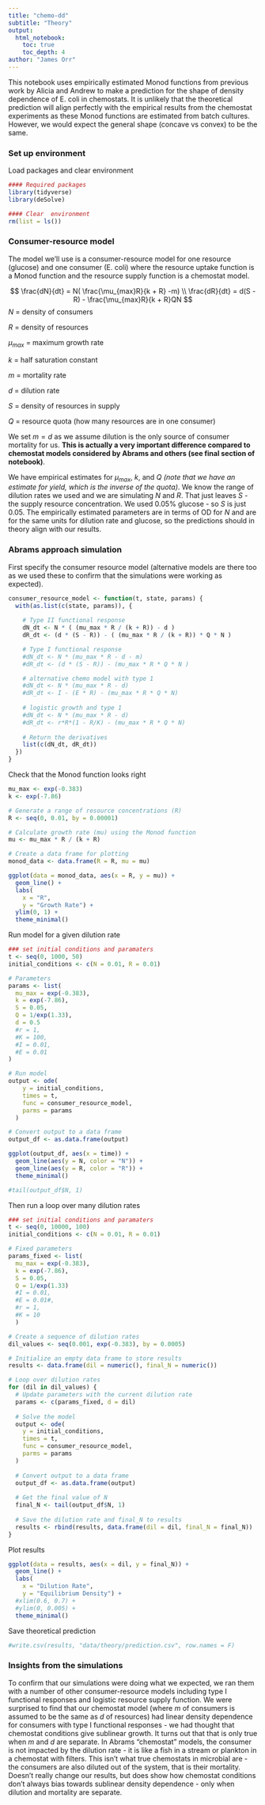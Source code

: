```yaml
---
title: "chemo-dd"
subtitle: "Theory"
output: 
  html_notebook:
    toc: true
    toc_depth: 4
author: "James Orr"
---
```


This notebook uses empirically estimated Monod functions from previous work by Alicia and Andrew to make a prediction for the shape of density dependence of E. coli in chemostats. It is unlikely that the theoretical prediction will align perfectly with the empirical results from the chemostat experiments as these Monod functions are estimated from batch cultures. However, we would expect the general shape (concave vs convex) to be the same.

### Set up environment 

Load packages and clear environment 

```r
#### Required packages
library(tidyverse)  
library(deSolve)

#### Clear  environment 
rm(list = ls())   
```

### Consumer-resource model 

The model we'll use is a consumer-resource model for one resource (glucose) and one consumer (E. coli) where the resource uptake function is a Monod function and the resource supply function is a chemostat model. 


$$
\frac{dN}{dt}  = N( \frac{\mu_{max}R}{k + R} -m) \\
\frac{dR}{dt} = d(S - R) - \frac{\mu_{max}R}{k + R}QN
$$
$N$ = density of consumers

$R$ = density of resources

$\mu_{max}$ = maximum growth rate 

$k$ = half saturation constant

$m$ = mortality rate 

$d$ = dilution rate

$S$ = density of resources in supply

$Q$ = resource quota (how many resources are in one consumer)

We set $m = d$ as we assume dilution is the only source of consumer mortality for us. **This is actually a very important difference compared to chemostat models considered by Abrams and others (see final section of notebook)**. 

We have empirical estimates for $\mu_{max}$, $k$, and $Q$ *(note that we have an estimate for yield, which is the inverse of the quota)*. We know the range of dilution rates we used and we are simulating $N$ and $R$. That just leaves $S$ - the supply resource concentration. We used 0.05% glucose - so $S$ is just 0.05. The empirically estimated parameters are in terms of OD for $N$ and are for the same units for dilution rate and glucose, so the predictions should in theory align with our results. 


### Abrams approach simulation

First specify the consumer resource model (alternative models are there too as we used these to confirm that the simulations were working as expected).


```r
consumer_resource_model <- function(t, state, params) {
  with(as.list(c(state, params)), {
    
    # Type II functional response
    dN_dt <- N * ( (mu_max * R / (k + R)) - d )
    dR_dt <- (d * (S - R)) - ( (mu_max * R / (k + R)) * Q * N )

    # Type I functional response
    #dN_dt <- N * (mu_max * R - d - m)
    #dR_dt <- (d * (S - R)) - (mu_max * R * Q * N )

    # alternative chemo model with type 1
    #dN_dt <- N * (mu_max * R - d)
    #dR_dt <- I - (E * R) - (mu_max * R * Q * N)
    
    # logistic growth and type 1
    #dN_dt <- N * (mu_max * R - d)
    #dR_dt <- r*R*(1 - R/K) - (mu_max * R * Q * N)
    
    # Return the derivatives
    list(c(dN_dt, dR_dt))
  })
}
```

Check that the Monod function looks right 

```r

mu_max <- exp(-0.383)
k <- exp(-7.86)

# Generate a range of resource concentrations (R)
R <- seq(0, 0.01, by = 0.00001)

# Calculate growth rate (mu) using the Monod function
mu <- mu_max * R / (k + R)

# Create a data frame for plotting
monod_data <- data.frame(R = R, mu = mu)

ggplot(data = monod_data, aes(x = R, y = mu)) +
  geom_line() +  
  labs(
    x = "R",
    y = "Growth Rate") +
  ylim(0, 1) +
  theme_minimal() 

```

Run model for a given dilution rate

```r
### set initial conditions and paramaters
t <- seq(0, 1000, 50)
initial_conditions <- c(N = 0.01, R = 0.01)

# Parameters
params <- list(
  mu_max = exp(-0.383),  
  k = exp(-7.86),          
  S = 0.05,            
  Q = 1/exp(1.33),        
  d = 0.5
  #r = 1,
  #K = 100,
  #I = 0.01, 
  #E = 0.01
)

# Run model 
output <- ode(
    y = initial_conditions,
    times = t,
    func = consumer_resource_model,
    parms = params
  )

# Convert output to a data frame
output_df <- as.data.frame(output)

ggplot(output_df, aes(x = time)) +
  geom_line(aes(y = N, color = "N")) +
  geom_line(aes(y = R, color = "R")) +
  theme_minimal() 

#tail(output_df$N, 1)
```

Then run a loop over many dilution rates

```r
### set initial conditions and paramaters
t <- seq(0, 10000, 100)
initial_conditions <- c(N = 0.01, R = 0.01)

# Fixed parameters
params_fixed <- list(
  mu_max = exp(-0.383),      
  k = exp(-7.86),         
  S = 0.05,                 
  Q = 1/exp(1.33)        
  #I = 0.01,
  #E = 0.01#,
  #r = 1,
  #K = 10
  )

# Create a sequence of dilution rates
dil_values <- seq(0.001, exp(-0.383), by = 0.0005)

# Initialize an empty data frame to store results
results <- data.frame(dil = numeric(), final_N = numeric())

# Loop over dilution rates
for (dil in dil_values) {
  # Update parameters with the current dilution rate
  params <- c(params_fixed, d = dil)
  
  # Solve the model
  output <- ode(
    y = initial_conditions,
    times = t,
    func = consumer_resource_model,
    parms = params
  )
  
  # Convert output to a data frame
  output_df <- as.data.frame(output)
  
  # Get the final value of N
  final_N <- tail(output_df$N, 1)
  
  # Save the dilution rate and final_N to results
  results <- rbind(results, data.frame(dil = dil, final_N = final_N))
}

```

Plot results 

```r

ggplot(data = results, aes(x = dil, y = final_N)) +
  geom_line() + 
  labs(
    x = "Dilution Rate",
    y = "Equilibrium Density") +
  #xlim(0.6, 0.7) +
  #ylim(0, 0.005) +
  theme_minimal()
```

Save theoretical prediction 

```r
#write.csv(results, "data/theory/prediction.csv", row.names = F)
```


### Insights from the simulations

To confirm that our simulations were doing what we expected, we ran them with a number of other consumer-resource models including type I functional responses and logistic resource supply function. We were surprised to find that our chemostat model (where $m$ of consumers is assumed to be the same as $d$ of resources) had linear density dependence for consumers with type I functional responses - we had thought that chemostat conditions give sublinear growth. It turns out that that is only true when $m$ and $d$ are separate. In Abrams "chemostat" models, the consumer is not impacted by the dilution rate - it is like a fish in a stream or plankton in a chemostat with filters. This isn't what true chemostats in microbial are - the consumers are also diluted out of the system, that is their mortality. Doesn't really change our results, but does show how chemostat conditions don't always bias towards sublinear density dependence - only when dilution and mortality are separate. 


